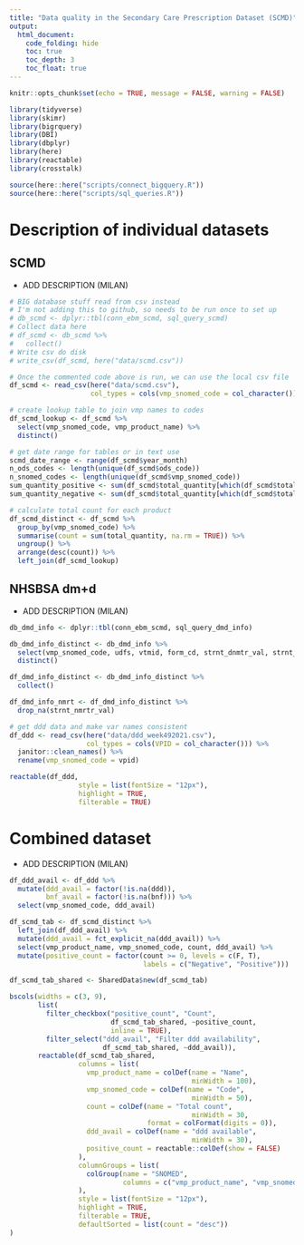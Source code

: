 ```yaml
---
title: "Data quality in the Secondary Care Prescription Dataset (SCMD)"
output:
  html_document:
    code_folding: hide
    toc: true
    toc_depth: 3
    toc_float: true
---
```


```r
knitr::opts_chunk$set(echo = TRUE, message = FALSE, warning = FALSE)
```


```r
library(tidyverse)
library(skimr)
library(bigrquery)
library(DBI)
library(dbplyr)
library(here)
library(reactable)
library(crosstalk)

source(here::here("scripts/connect_bigquery.R"))
source(here::here("scripts/sql_queries.R"))
```

# Description of individual datasets

## SCMD

- ADD DESCRIPTION (MILAN)

```r

# BIG database stuff read from csv instead
# I'm not adding this to github, so needs to be run once to set up
# db_scmd <- dplyr::tbl(conn_ebm_scmd, sql_query_scmd)
# Collect data here
# df_scmd <- db_scmd %>% 
#   collect()
# Write csv do disk
# write_csv(df_scmd, here("data/scmd.csv"))

# Once the commented code above is run, we can use the local csv file
df_scmd <- read_csv(here("data/scmd.csv"),
                    col_types = cols(vmp_snomed_code = col_character()))

# create lookup table to join vmp names to codes
df_scmd_lookup <- df_scmd %>% 
  select(vmp_snomed_code, vmp_product_name) %>% 
  distinct()

# get date range for tables or in text use
scmd_date_range <- range(df_scmd$year_month)
n_ods_codes <- length(unique(df_scmd$ods_code))
n_snomed_codes <- length(unique(df_scmd$vmp_snomed_code))
sum_quantity_positive <- sum(df_scmd$total_quantity[which(df_scmd$total_quantity > 0)])
sum_quantity_negative <- sum(df_scmd$total_quantity[which(df_scmd$total_quantity < 0)])

# calculate total count for each product
df_scmd_distinct <- df_scmd %>% 
  group_by(vmp_snomed_code) %>% 
  summarise(count = sum(total_quantity, na.rm = TRUE)) %>% 
  ungroup() %>% 
  arrange(desc(count)) %>% 
  left_join(df_scmd_lookup)
```

## NHSBSA dm+d

- ADD DESCRIPTION (MILAN)


```r
db_dmd_info <- dplyr::tbl(conn_ebm_scmd, sql_query_dmd_info)
```


```r
db_dmd_info_distinct <- db_dmd_info %>% 
  select(vmp_snomed_code, udfs, vtmid, form_cd, strnt_dnmtr_val, strnt_nmrtr_val, strnt_dnmtr_val, strnt_dnmtr_descr, bnf_code) %>% 
  distinct()

df_dmd_info_distinct <- db_dmd_info_distinct %>% 
  collect()

df_dmd_info_nmrt <- df_dmd_info_distinct %>% 
  drop_na(strnt_nmrtr_val)
```

```r

# get ddd data and make var names consistent
df_ddd <- read_csv(here("data/ddd_week492021.csv"), 
                   col_types = cols(VPID = col_character())) %>% 
  janitor::clean_names() %>% 
  rename(vmp_snomed_code = vpid)

reactable(df_ddd,
                 style = list(fontSize = "12px"),
                 highlight = TRUE,
                 filterable = TRUE)
```

# Combined dataset

- ADD DESCRIPTION (MILAN)

```r
df_ddd_avail <- df_ddd %>% 
  mutate(ddd_avail = factor(!is.na(ddd)),
         bnf_avail = factor(!is.na(bnf))) %>% 
  select(vmp_snomed_code, ddd_avail)
```


```r
df_scmd_tab <- df_scmd_distinct %>% 
  left_join(df_ddd_avail) %>% 
  mutate(ddd_avail = fct_explicit_na(ddd_avail)) %>% 
  select(vmp_product_name, vmp_snomed_code, count, ddd_avail) %>% 
  mutate(positive_count = factor(count >= 0, levels = c(F, T),
                                 labels = c("Negative", "Positive")))
```


```r

df_scmd_tab_shared <- SharedData$new(df_scmd_tab)

bscols(widths = c(3, 9),
       list(
         filter_checkbox("positive_count", "Count", 
                         df_scmd_tab_shared, ~positive_count,
                         inline = TRUE),
         filter_select("ddd_avail", "Filter ddd availability", 
                       df_scmd_tab_shared, ~ddd_avail)),
       reactable(df_scmd_tab_shared,
                 columns = list(
                   vmp_product_name = colDef(name = "Name",
                                             minWidth = 100),
                   vmp_snomed_code = colDef(name = "Code",
                                             minWidth = 50),
                   count = colDef(name = "Total count",
                                             minWidth = 30,
                                  format = colFormat(digits = 0)),
                   ddd_avail = colDef(name = "ddd available",
                                             minWidth = 30),
                   positive_count = reactable::colDef(show = FALSE)
                 ),
                 columnGroups = list(
                   colGroup(name = "SNOMED", 
                            columns = c("vmp_product_name", "vmp_snomed_code"))
                 ),
                 style = list(fontSize = "12px"),
                 highlight = TRUE,
                 filterable = TRUE,
                 defaultSorted = list(count = "desc"))
)


```

